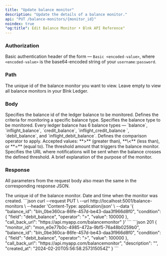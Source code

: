 ```yaml
---
title: "Update balance monitor"
description: "Update the details of a balance monitor."
api: "PUT /balance-monitors/{monitor_id}"
noindex: true
"og:title": Edit Balance Monitor • Blnk API Reference"
---
```



### Authorization
Basic authentication header of the form — `Basic <encoded-value>`, where `<encoded-value>` is the base64-encoded string of your `username:password`.

### Path
<ParamField path="monitor_id" type="string" required>
  The unique id of the balance monitor you want to view. Leave empty to view all balance monitors in your Blnk Ledger.
</ParamField>

### Body
<ParamField body="balance_id" type="string" required>
  Specifies the balance id of the ledger balance to be monitored.
</ParamField>
<ParamField body="conditions" type="object" required>
  Defines the criteria for monitoring a specific balance type. 
  <Expandable>
    <ParamField body="field" type="string" required>
      Specifies the balance type to be monitored. Every ledger balance has 6 balance types — `balance`, `inflight_balance`, `credit_balance`, `inflight_credit_balance `, `debit_balance`, and `inflight_debit_balance`.
    </ParamField>
    <ParamField body="operator" type="string" required>
      Defines the comparison operator to apply. Accepted values: **>** (greater than), **\<** (less than), or **=** (equal to).
    </ParamField>
    <ParamField body="value" type="integer" required>
      The threshold amount that triggers the balance monitor.
    </ParamField>
  </Expandable>
</ParamField>
<ParamField body="call_back_url" type="string" required>
  Specifies the URL where notifications will be sent when the balance crosses the defined threshold.
</ParamField>
<ParamField body="description" type="string">
  A brief explanation of the purpose of the monitor.
</ParamField>

### Response
<Info>All parameters from the request body also mean the same in the corresponding response JSON.</Info>

<ResponseField name="monitor_id" type="string">
  The unique id of the balance monitor.
</ResponseField>
<ResponseField name="created_at" type="string">
  Date and time when the monitor was created.
</ResponseField>

<RequestExample>
```json
curl --request PUT \
  --url http://localhost:5001/balance-monitors \
  --header 'Content-Type: application/json' \
  --data '{
    "balance_id": "bln_0be360ca-86fe-457d-be43-daa3f966d8f0",
    "condition": {
      "field": "debit_balance",
      "operator": ">",
      "value": 100000
    },
    "call_back_url": "https://api.myapp.com/balancemonitor"
  }'
```
</RequestExample>

<ResponseExample>
```json 201
{
  "monitor_id": "mon_e0e77b0c-4985-472a-9bf5-76a48b0259b0",
  "balance_id": "bln_0be360ca-86fe-457d-be43-daa3f966d8f0",
  "condition": {
    "field": "debit_balance",
    "operator": ">",
    "value": 100000
  },
  "call_back_url": "https://api.myapp.com/balancemonitor",
  "description": "",
  "created_at": "2024-02-20T05:56:58.257315054Z"
}
```
</ResponseExample>

<NeedHelp />